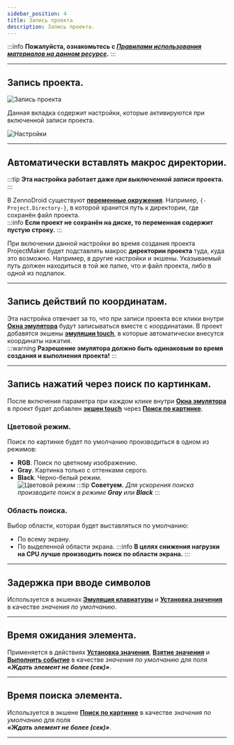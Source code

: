 ```yaml
---
sidebar_position: 4
title: Запись проекта
description: Запись проекта. 
---  
```

:::info **Пожалуйста, ознакомьтесь с [*Правилами использования материалов на данном ресурсе*](../Disclaimer).**
:::
_______________________________________________
## Запись проекта.  
![Запись проекта](./assets/Record_and_InputMethods/Record_and_InputMethods_pic2.png)  

Данная вкладка содержит настройки, которые активируются при включенной записи проекта.  

![Настройки](./assets/Record_and_InputMethods/Record_and_InputMethods_pic1.png) 
_______________________________________________
## Автоматически вставлять макрос директории.  
:::tip **Эта настройка работает даже *при выключенной записи* проекта.**
:::   

В ZennoDroid существуют [**переменные окружения**](../pm/Creating/Variables). Например, `{-Project.Directory-}`, в которой хранится путь к директории, где сохранён файл проекта.  
:::info **Если проект не сохранён на диске, то переменная содержит пустую строку.**
::: 

При включении данной настройки во время создания проекта ProjectMaker будет подставлять макрос **директории проекта** туда, куда это возможно. Например, в другие настройки и экшены. Указываемый путь должен находиться в той же папке, что и файл проекта, либо в одной из подпапок.  
_______________________________________________
## Запись действий по координатам.  
Эта настройка отвечает за то, что при записи проекта все клики внутри [**Окна эмулятора**](../pm/Interface/DeviceWindow) будут записываться вместе с координатами. В проект добавятся экшены [**эмуляции touch**](../Android/ProLite/Touch_Emulation), в которые автоматически внесутся координаты нажатия.  
:::warning **Разрешение эмулятора должно быть одинаковым во время создания и выполнения проекта!**
:::
_______________________________________________ 
## Запись нажатий через поиск по картинкам.  
После включения параметра при каждом клике внутри [**Окна эмулятора**](../pm/Interface/DeviceWindow) в проект будет добавлен [**экшен touch**](../Android/ProLite/RunEvent) через [**Поиск по картинке**](../pm/Creating/SearchByPic).  
### Цветовой режим.  
Поиск по картинке будет по умолчанию производиться в одном из режимов:    
- **RGB**. Поиск по цветному изображению.        
- **Gray**. Картинка только с оттенками серого.      
- **Black**. Черно-белый режим.  
![Цветовой режим](./assets/Record_and_InputMethods/Record_and_InputMethods_pic4.png) 
:::tip **Советуем.**
*Для ускорения поиска производите поиск в режиме **Gray** или **Black***
:::   
 
### Область поиска.  
Выбор области, которая будет выставляться по умолчанию:  
- По всему экрану.  
- По выделенной области экрана. 
:::info **В целях снижения нагрузки на CPU лучше производить поиск по области экрана.**
::: 
_______________________________________________
## Задержка при вводе символов 
Используется в экшенах [**Эмуляция клавиатуры**](../Android/ProLite/Keyboard) и [**Установка значения**](../Android/ProLite/SetValue) в качестве *значения по умолчанию*.  
_______________________________________________
## Время ожидания элемента.  
Применяется в действиях [**Установка значения**](../Android/ProLite/SetValue), [**Взятие значения**](../Android/ProLite/GetValue) и [**Выполнить событие**](../Android/ProLite/RunEvent)  в качестве *значения по умолчанию* для поля ***«Ждать элемент не более (сек)»***.  
_______________________________________________
## Время поиска элемента.  
Используется в экшене [**Поиск по картинке**](../pm/Creating/SearchByPic) в качестве *значения по умолчанию* для поля  
***«Ждать элемент не более (сек)»***.  
_______________________________________________
